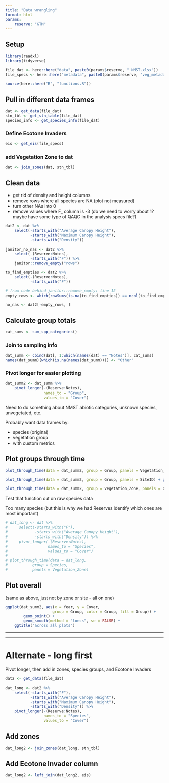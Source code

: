 ```yaml
---
title: "Data wrangling"
format: html
params:
    reserve: "GTM"
---
```


## Setup  

```r
library(readxl)
library(tidyverse)

file_dat <- here::here("data", paste0(params$reserve, "_NMST.xlsx"))
file_specs <- here::here("metadata", paste0(params$reserve, "veg_metadata.xlsx"))

source(here::here("R", "functions.R"))
```

## Pull in different data frames  

```r
dat <- get_data(file_dat)
stn_tbl <- get_stn_table(file_dat)
species_info <- get_species_info(file_dat)
```

### Define Ecotone Invaders  

```r
eis <- get_eis(file_specs)
```

### add Vegetation Zone to dat  

```r
dat <- join_zones(dat, stn_tbl)
```

## Clean data  

+  get rid of density and height columns  
+  remove rows where all species are NA (plot not measured)  
+  turn other NAs into 0  
+  remove values where F_ column is -3  (do we need to worry about 1? maybe have some type of QAQC in the analysis specs file?)  

```r
dat2 <- dat %>% 
    select(-starts_with("Average Canopy Height"),
           -starts_with("Maximum Canopy Height"),
           -starts_with("Density")) 

janitor_no_nas <- dat2 %>% 
    select(-(Reserve:Notes),
           -starts_with("F")) %>% 
    janitor::remove_empty("rows")

to_find_empties <- dat2 %>% 
    select(-(Reserve:Notes),
           -starts_with("F"))

# from code behind janitor::remove_empty; line 12
empty_rows <- which(rowSums(is.na(to_find_empties)) == ncol(to_find_empties))

no_nas <- dat2[-empty_rows, ]
```


## Calculate group totals  

```r
cat_sums <- sum_spp_categories()
```

### Join to sampling info  

```r
dat_summ <- cbind(dat[, 1:which(names(dat) == "Notes")], cat_sums)
names(dat_summ)[which(is.na(names(dat_summ)))] <- "Other"
```

### Pivot longer for easier plotting  

```r
dat_summ2 <- dat_summ %>% 
    pivot_longer(-(Reserve:Notes),
                 names_to = "Group",
                 values_to = "Cover")
```

Need to do something about NMST abiotic categories, unknown species, unvegetated, etc.  

Probably want data frames by:  

-  species (original)  
-  vegetation group  
-  with custom metrics  


## Plot groups through time  


```r
plot_through_time(data = dat_summ2, group = Group, panels = Vegetation_Zone) + ggtitle("By Zone")
```

```r
plot_through_time(data = dat_summ2, group = Group, panels = SiteID) + ggtitle("By Site")
```

```r
plot_through_time(data = dat_summ2, group = Vegetation_Zone, panels = Group) + ggtitle("By Species Group")
```


Test that function out on raw species data  

Too many species (but this is why we had Reserves identify which ones are most important)  

```r
# dat_long <- dat %>% 
#     select(-starts_with("F"),
#            -starts_with("Average Canopy Height"),
#            -starts_with("Density")) %>% 
#     pivot_longer(-(Reserve:Notes),
#                  names_to = "Species",
#                  values_to = "Cover")
# 
# plot_through_time(data = dat_long,
#           group = Species,
#           panels = Vegetation_Zone)
```

## Plot overall  

(same as above, just not by zone or site - all on one)  

```r
ggplot(dat_summ2, aes(x = Year, y = Cover, 
                     group = Group, color = Group, fill = Group)) +
        geom_point() +
        geom_smooth(method = "loess", se = FALSE) +
    ggtitle("across all plots")
```



***  
***  

# Alternate - long first  

Pivot longer, then add in zones, species groups, and Ecotone Invaders  

```r
dat2 <- get_data(file_dat)

dat_long <- dat2 %>% 
    select(-starts_with("F"),
           -starts_with("Average Canopy Height"),
           -starts_with("Maximum Canopy Height"),
           -starts_with("Density")) %>%
    pivot_longer(-(Reserve:Notes),
                 names_to = "Species",
                 values_to = "Cover") 
```


## Add zones  

```r
dat_long2 <- join_zones(dat_long, stn_tbl)
```


## Add Ecotone Invader column  

```r
dat_long2 <- left_join(dat_long2, eis)
```

